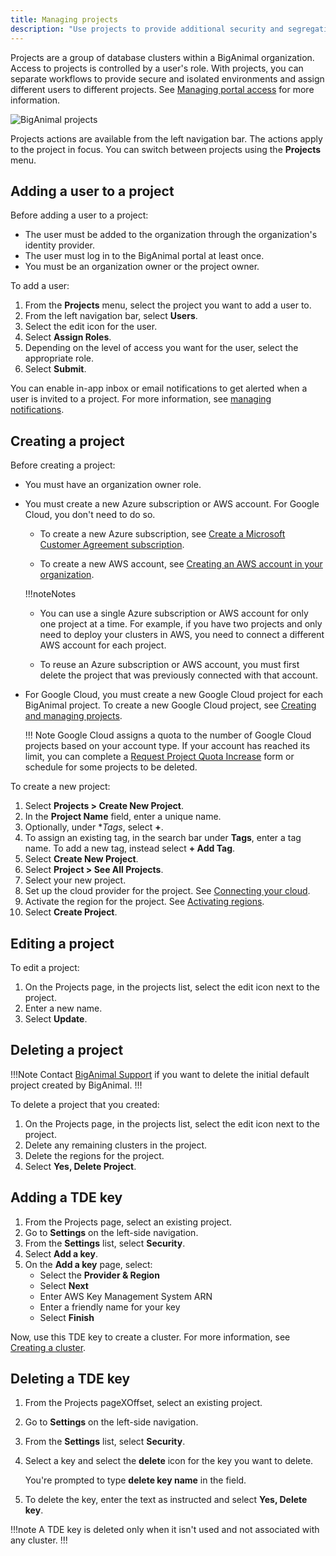 ```yaml
---
title: Managing projects
description: "Use projects to provide additional security and segregation to workflows within your organization"
---
```


Projects are a group of database clusters within a BigAnimal organization. Access to projects is controlled by a user's role. With projects, you can separate workflows to provide secure and isolated environments and assign different users to different projects. See [Managing portal access](/biganimal/release/administering_cluster/01_portal_access) for more information.

![BigAnimal projects](images/projects.jpg)

Projects actions are available from the left navigation bar. The actions apply to the project in focus. You can switch between projects using the **Projects** menu.

## Adding a user to a project
Before adding a user to a project: 
- The user must be added to the organization through the organization's identity provider.
- The user must log in to the BigAnimal portal at least once.
- You must be an organization owner or the project owner.

To add a user: 
1. From the **Projects** menu, select the project you want to add a user to.
1.  From the left navigation bar, select **Users**.
2.  Select the edit icon for the user.
3.  Select **Assign Roles**.
4.  Depending on the level of access you want for the user, select the appropriate role.
5.  Select **Submit**.

You can enable in-app inbox or email notifications to get alerted when a user is invited to a project. For more information, see [managing notifications](/notifications/#manage-notifications).

## Creating a project

Before creating a project: 

- You must have an organization owner role.

- You must create a new Azure subscription or AWS account. For Google Cloud, you don't need to do so. 

  - To create a new Azure subscription, see [Create a Microsoft Customer Agreement subscription](https://learn.microsoft.com/en-us/azure/cost-management-billing/manage/create-subscription).

  - To create a new AWS account, see [Creating an AWS account in your organization](https://docs.aws.amazon.com/organizations/latest/userguide/orgs_manage_accounts_create.html).

  !!!noteNotes
     - You can use a single Azure subscription or AWS account for only one project at a time. For example, if you have two projects and only need to deploy your clusters in AWS, you need to connect a different AWS account for each project.

     - To reuse an Azure subscription or AWS account, you must first delete the project that was previously connected with that account.

- For Google Cloud, you must create a new Google Cloud project for each BigAnimal project. To create a new Google Cloud project, see [Creating and managing projects](https://cloud.google.com/resource-manager/docs/creating-managing-projects). 

  !!! Note
      Google Cloud assigns a quota to the number of Google Cloud projects based on your account type. If your account has reached its limit, you can complete a [Request Project Quota Increase](https://support.google.com/code/contact/project_quota_increase) form or schedule for some projects to be deleted.  

To create a new project:

1. Select **Projects > Create New Project**.
1. In the **Project Name** field, enter a unique name.
1. Optionally, under **Tags*, select **+**.
1. To assign an existing tag, in the search bar under **Tags**, enter a tag name. To add a new tag, instead select **+ Add Tag**.
1. Select **Create New Project**.
1. Select **Project > See All Projects**.
1. Select your new project.
1. Set up the cloud provider for the project. See [Connecting your cloud](/biganimal/latest/getting_started/02_connecting_to_your_cloud/).
1. Activate the region for the project. See [Activating regions](/biganimal/latest/getting_started/activating_regions/).
1. Select **Create Project**.


## Editing a project

To edit a project:
1. On the Projects page, in the projects list, select the edit icon next to the project.
1. Enter a new name.
1. Select **Update**.


## Deleting a project

!!!Note 
Contact [BigAnimal Support](/biganimal/release/overview/support) if you want to delete the initial default project created by BigAnimal.
!!!

To delete a project that you created:

1. On the Projects page, in the projects list, select the edit icon next to the project.
1. Delete any remaining clusters in the project.
1. Delete the regions for the project.
1. Select **Yes, Delete Project**.

## Adding a TDE key

1. From the Projects page, select an existing project.
1. Go to **Settings** on the left-side navigation.
1. From the **Settings** list, select **Security**.
1. Select **Add a key**. 
1. On the **Add a key** page, select:
   - Select the **Provider & Region**
   - Select **Next**
   - Enter AWS Key Management System ARN
   - Enter a friendly name for your key
   - Select **Finish**

Now, use this TDE key to create a cluster. For more information, see [Creating a cluster](/biganimal/release/getting_started/creating_a_cluster/#security).

## Deleting a TDE key 

1. From the Projects pageXOffset, select an existing project.

1. Go to **Settings** on the left-side navigation.

1. From the **Settings** list, select **Security**. 

1. Select a key and select the **delete** icon for the key you want to delete. 
   
   You're prompted to type **delete key name** in the field.

1. To delete the key, enter the text as instructed and select **Yes, Delete key**. 

!!!note
A TDE key is deleted only when it isn't used and not associated with any cluster.
!!!
